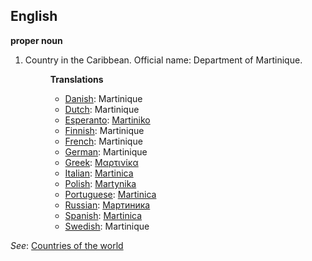 ==English==

'''proper noun'''

# Country in the Caribbean. Official name: Department of Martinique.
#:'''Translations'''
#:*[[Danish]]: Martinique
#:*[[Dutch]]: Martinique
#:*[[Esperanto]]: [[Martiniko]]
#:*[[Finnish]]: Martinique
#:*[[French]]: Martinique
#:*[[German]]: Martinique
#:*[[Greek]]: [[Μαρτινίκα]]
#:*[[Italian]]: [[Martinica]]
#:*[[Polish]]: [[Martynika]]
#:*[[Portuguese]]: [[Martinica]]
#:*[[Russian]]: [[Мартиника]]
#:*[[Spanish]]: [[Martinica]]
#:*[[Swedish]]: Martinique

''See'': [[Countries of the world]]